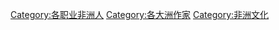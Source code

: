[[Category:各职业非洲人|Category:各职业非洲人]]
[[Category:各大洲作家|Category:各大洲作家]]
[[Category:非洲文化|Category:非洲文化]]